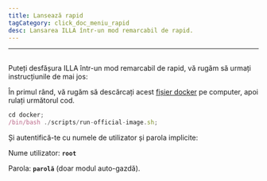 ```yaml
---
title: Lansează rapid
tagCategory: click_doc_meniu_rapid
desc: Lansarea ILLA într-un mod remarcabil de rapid.
---
```


* * *

## <Heading hidden>Lansare rapidă</Heading>

Puteți desfășura ILLA într-un mod remarcabil de rapid, vă rugăm să urmați instrucțiunile de mai jos:

În primul rând, vă rugăm să descărcați acest [fișier docker](https://github.com/illacloud/deploy-illa-manually/tree/main/docker) pe computer, apoi rulați următorul cod.

```jsx
cd docker;
/bin/bash ./scripts/run-official-image.sh;
```

Și autentifică-te cu numele de utilizator și parola implicite:

Nume utilizator: **`root`**

Parola: **`parolă`** (doar modul auto-gazdă).
